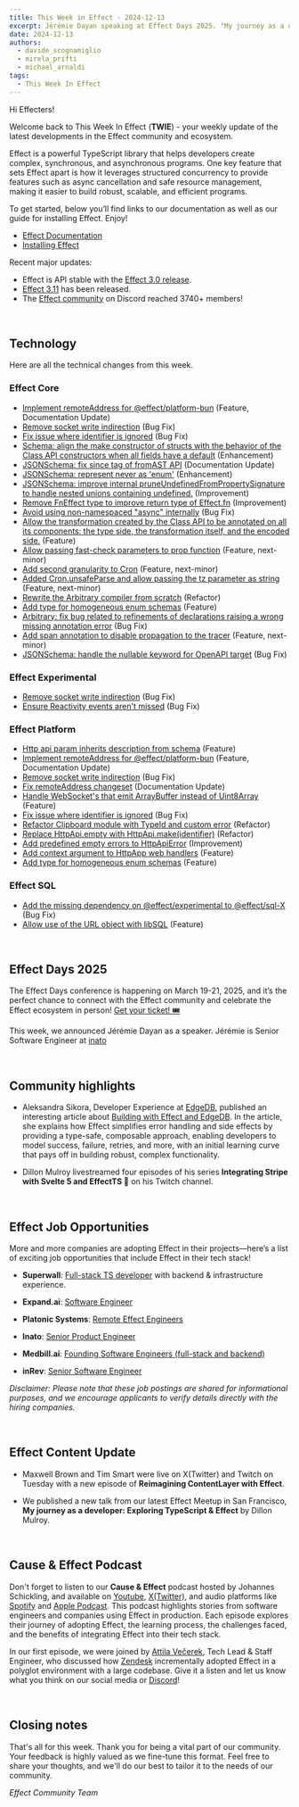 ```yaml
---
title: This Week in Effect - 2024-12-13
excerpt: Jérémie Dayan speaking at Effect Days 2025. "My journey as a developer. Exploring TypeScript & Effect" – talk by Dillon Mulroy. Reimagining ContentLayer with Effect (Part 8) by Maxwell Brown & Tim Smart. Technical updates in Effect.
date: 2024-12-13
authors:
  - davide_scognamiglio
  - mirela_prifti
  - michael_arnaldi
tags:
  - This Week In Effect
---
```



Hi Effecters!

Welcome back to This Week In Effect (**TWIE**) - your weekly update of the latest developments in the Effect community and ecosystem.

Effect is a powerful TypeScript library that helps developers create complex, synchronous, and asynchronous programs. One key feature that sets Effect apart is how it leverages structured concurrency to provide features such as async cancellation and safe resource management, making it easier to build robust, scalable, and efficient programs.

To get started, below you’ll find links to our documentation as well as our guide for installing Effect. Enjoy!

- [Effect Documentation](/docs/getting-started/introduction/)
- [Installing Effect](/docs/getting-started/installation/)

Recent major updates:

- Effect is API stable with the [Effect 3.0 release](https://effect.website/blog/effect-3.0).
- [Effect 3.11](https://effect.website/blog/releases/effect/311/) has been released.
- The [Effect community](https://discord.gg/effect-ts) on Discord reached 3740+ members!

&nbsp;
## Technology

Here are all the technical changes from this week.

### Effect Core
- [Implement remoteAddress for @effect/platform-bun](https://github.com/Effect-TS/effect/pull/4095) (Feature, Documentation Update)
- [Remove socket write indirection](https://github.com/Effect-TS/effect/pull/4087) (Bug Fix)
- [Fix issue where identifier is ignored](https://github.com/Effect-TS/effect/pull/4019) (Bug Fix)
- [Schema: align the make constructor of structs with the behavior of the Class API constructors when all fields have a default](https://github.com/Effect-TS/effect/pull/4101) (Enhancement)
- [JSONSchema: fix since tag of fromAST API](https://github.com/Effect-TS/effect/pull/4102) (Documentation Update)
- [JSONSchema: represent never as 'enum'](https://github.com/Effect-TS/effect/pull/4108) (Enhancement)
- [JSONSchema: improve internal pruneUndefinedFromPropertySignature to handle nested unions containing undefined.](https://github.com/Effect-TS/effect/pull/4109) (Improvement)
- [Remove FnEffect type to improve return type of Effect.fn](https://github.com/Effect-TS/effect/pull/4107) (Improvement)
- [Avoid using non-namespaced "async" internally](https://github.com/Effect-TS/effect/pull/4115) (Bug Fix)
- [Allow the transformation created by the Class API to be annotated on all its components: the type side, the transformation itself, and the encoded side.](https://github.com/Effect-TS/effect/pull/4118) (Feature)
- [Allow passing fast-check parameters to prop function](https://github.com/Effect-TS/effect/pull/4099) (Feature, next-minor)
- [Add second granularity to Cron](https://github.com/Effect-TS/effect/pull/4088) (Feature, next-minor)
- [Added Cron.unsafeParse and allow passing the tz parameter as string](https://github.com/Effect-TS/effect/pull/4106) (Feature, next-minor)
- [Rewrite the Arbitrary compiler from scratch](https://github.com/Effect-TS/effect/pull/4126) (Refactor)
- [Add type for homogeneous enum schemas](https://github.com/Effect-TS/effect/pull/4128) (Feature)
- [Arbitrary: fix bug related to refinements of declarations raising a wrong missing annotation error](https://github.com/Effect-TS/effect/pull/4137) (Bug Fix)
- [Add span annotation to disable propagation to the tracer](https://github.com/Effect-TS/effect/pull/4123) (Feature, next-minor)
- [JSONSchema: handle the nullable keyword for OpenAPI target](https://github.com/Effect-TS/effect/pull/4138) (Bug Fix)


### Effect Experimental
- [Remove socket write indirection](https://github.com/Effect-TS/effect/pull/4087) (Bug Fix)
- [Ensure Reactivity events aren't missed](https://github.com/Effect-TS/effect/pull/4114) (Bug Fix)


### Effect Platform
- [Http api param inherits description from schema](https://github.com/Effect-TS/effect/pull/4091) (Feature)
- [Implement remoteAddress for @effect/platform-bun](https://github.com/Effect-TS/effect/pull/4095) (Feature, Documentation Update)
- [Remove socket write indirection](https://github.com/Effect-TS/effect/pull/4087) (Bug Fix)
- [Fix remoteAddress changeset](https://github.com/Effect-TS/effect/pull/4096) (Documentation Update)
- [Handle WebSocket's that emit ArrayBuffer instead of Uint8Array](https://github.com/Effect-TS/effect/pull/4097) (Feature)
- [Fix issue where identifier is ignored](https://github.com/Effect-TS/effect/pull/4019) (Bug Fix)
- [Refactor Clipboard module with TypeId and custom error](https://github.com/Effect-TS/effect/pull/4105) (Refactor)
- [Replace HttpApi.empty with HttpApi.make(identifier)](https://github.com/Effect-TS/effect/pull/4129) (Refactor)
- [Add predefined empty errors to HttpApiError](https://github.com/Effect-TS/effect/pull/4130) (Improvement)
- [Add context argument to HttpApp web handlers](https://github.com/Effect-TS/effect/pull/4132) (Feature)
- [Add type for homogeneous enum schemas](https://github.com/Effect-TS/effect/pull/4128) (Feature)

### Effect SQL
- [Add the missing dependency on @effect/experimental to @effect/sql-X](https://github.com/Effect-TS/effect/pull/4090) (Bug Fix)
- [Allow use of the URL object with libSQL](https://github.com/Effect-TS/effect/pull/4082) (Feature)


&nbsp;
## Effect Days 2025
The Effect Days conference is happening on March 19-21, 2025, and it’s the perfect chance to connect with the Effect community and celebrate the Effect ecosystem in person! [Get your ticket! 🎟️](https://effect.website/events/effect-days)

This week, we announced Jérémie Dayan as a speaker. Jérémie is Senior Software Engineer at [inato](https://inato.com)
<Tweet id="1866093108653326718" />


&nbsp;
## Community highlights

- Aleksandra Sikora, Developer Experience at [EdgeDB](https://www.edgedb.com/), published an interesting article about [Building with Effect and EdgeDB](https://www.edgedb.com/blog/building-with-effect-and-edgedb-part-1). In the article, she explains how Effect simplifies error handling and side effects by providing a type-safe, composable approach, enabling developers to model success, failure, retries, and more, with an initial learning curve that pays off in building robust, complex functionality.

- Dillon Mulroy livestreamed four episodes of his series **Integrating Stripe with Svelte 5 and EffectTS 🚀** on his Twitch channel.
  <TwitchPlayerNonInteractive video="2322325833" />

&nbsp;
## Effect Job Opportunities

More and more companies are adopting Effect in their projects—here’s a list of exciting job opportunities that include Effect in their tech stack!

- **Superwall**: [Full-stack TS developer](https://twitter.com/jakemor/status/1854248980454228411) with backend & infrastructure experience.

- **Expand.ai**: [Software Engineer](https://twitter.com/getexpandai/status/1858674403430854823)

- **Platonic Systems**: [Remote Effect Engineers](https://twitter.com/platonicsystems/status/1861470819861311945)

- **Inato**: [Senior Product Engineer](https://jobs.lever.co/inato/2bbbe759-d4ce-4cc4-8267-8bc998189469)

- **Medbill.ai**: [Founding Software Engineers (full-stack and backend)](https://www.linkedin.com/posts/codingtom_medbill-ai-activity-7260092522708762624-N7TH)

- **inRev**: [Senior Software Engineer](https://www.jobs.nestjs.com/jobs/13/)

*Disclaimer: Please note that these job postings are shared for informational purposes, and we encourage applicants to verify details directly with the hiring companies.*

&nbsp;
## Effect Content Update

- Maxwell Brown and Tim Smart were live on X(Twitter) and Twitch on Tuesday with a new episode of **Reimagining ContentLayer with Effect**.
<Tweet id="1866972857135161667" />

- We published a new talk from our latest Effect Meetup in San Francisco, **My journey as a developer: Exploring TypeScript & Effect** by Dillon Mulroy.

  <YouTube
    id="https://www.youtube.com/embed/HLsc9CoS9LM?si=CboG_lIZQk1ueDIH"
    title="My journey as a developer: Exploring TypeScript & Effect | Dillon Mulroy (Effect Meetup SF '24)"
  />

&nbsp;
## Cause & Effect Podcast
Don't forget to listen to our **Cause & Effect** podcast hosted by Johannes Schickling, and available on [Youtube](https://www.youtube.com/@effect-ts), [X(Twitter)](https://x.com/EffectTS_/status/1861446144137531585), and audio platforms like [Spotify](https://open.spotify.com/episode/7Bkn7A8EXnoqWWmI0czAdz) and [Apple Podcast](https://podcasts.apple.com/us/podcast/cause-effect/id1781879869). This podcast highlights stories from software engineers and companies using Effect in production. Each episode explores their journey of adopting Effect, the learning process, the challenges faced, and the benefits of integrating Effect into their tech stack.

In our first episode, we were joined by [Attila Večerek](https://x.com/attilavecerek), Tech Lead & Staff Engineer, who discussed how [Zendesk](https://www.zendesk.com) incrementally adopted Effect in a polyglot environment with a large codebase. Give it a listen and let us know what you think on our social media or [Discord](https://discord.gg/effect-ts)!

<YouTube
  id="https://youtu.be/rNAqPHBQFEQ"
  title="Adopting Effect at Zendesk w/ Attila Večerek | Cause & Effect #1"
/>

&nbsp;
## Closing notes

That's all for this week. Thank you for being a vital part of our community. Your feedback is highly valued as we fine-tune this format. Feel free to share your thoughts, and we'll do our best to tailor it to the needs of our community.

_Effect Community Team_
